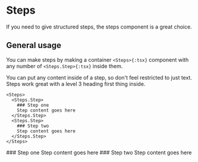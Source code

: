 # Steps

If you need to give structured steps, the steps component is a great choice.


## General usage

You can make steps by making a container `<Steps>{:tsx}` component with any number of `<Steps.Step>{:tsx}` inside them.

You can put any content inside of a step, so don't feel restricted to just text. Steps work great with a level 3 heading first thing inside.

````tsx
<Steps>
  <Steps.Step>
    ### Step one
    Step content goes here
  </Steps.Step>
  <Steps.Step>
    ### Step two
    Step content goes here
  </Steps.Step>
</Steps>
````

<Steps>
  <Steps.Step>
    ### Step one
    Step content goes here
  </Steps.Step>
  <Steps.Step>
    ### Step two
    Step content goes here
  </Steps.Step>
</Steps>
